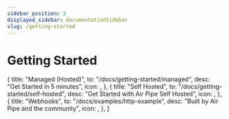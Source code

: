 ```yaml
---
sidebar_position: 3
displayed_sidebar: documentationSidebar
slug: /getting-started
---
```


# Getting Started


{
title: "Managed (Hosted)",
to: "/docs/getting-started/managed",
desc: "Get Started in 5 minutes",
icon: <IconFiles color="#007bff" />,
},
{
title: "Self Hosted",
to: "/docs/getting-started/self-hosted",
desc: "Get Started with Air Pipe Self Hosted",
icon: <IconClick color="#007bff" />,
},
{
title: "Webhooks",
to: "/docs/examples/http-example",
desc: "Built by Air Pipe and the community",
icon: <IconFiles color="#007bff" />,
},
]

<MDXProvider components={Cards}>

<Cards cards={desc} col={col}/>

</MDXProvider>
